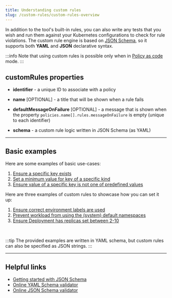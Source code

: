 ```yaml
---
title: Understanding custom rules
slug: /custom-rules/custom-rules-overview
---
```


In addition to the tool's built-in rules, you can also write any tests that you wish and run them against your Kubernetes configurations to check for rule violations. The custom rule engine is based on [JSON Schema](https://json-schema.org/), so it supports both **YAML** and **JSON** declarative syntax.

:::info
Note that using custom rules is possible only when in [Policy as code](/setup/policy-as-code) mode.
:::

## customRules properties

- **identifier** - a unique ID to associate with a policy

- **name** [OPTIONAL] - a title that will be shown when a rule fails

- **defaultMessageOnFailure** [OPTIONAL] - a message that is shown when the property `policies.name[].rules.messageOnFailure` is empty (unique to each identifier)

- **schema** - a custom rule logic written in JSON Schema (as YAML)

---
## Basic examples

Here are some examples of basic use-cases:

1. [Ensure a specific key exists](/custom-rules/basic-examples#ensure-a-specific-key-exists)
2. [Set a minimum value for key of a specific kind](/custom-rules/basic-examples#set-a-minimum-value-for-key-of-a-specific-kind)
3. [Ensure value of a specific key is not one of predefined values](/custom-rules/basic-examples#ensure-value-of-a-specific-key-is-not-one-of-predefined-values)


Here are three examples of custom rules to showcase how you can set it up:

1.  [Ensure correct environment labels are used](/custom-rules/basic-examples#ensure-correct-environment-labels-are-used)
2.  [Prevent workload from using the (system) default namespaces](/custom-rules/basic-examples#prevent-workload-from-using-the-system-default-namespaces)
3.  [Ensure Deployment has replicas set between 2-10](/custom-rules/basic-examples#ensure-deployment-has-replicas-set-between-2-10)

<br/>

:::tip
The provided examples are written in YAML schema, but custom rules can also be specified as JSON strings.
:::

---
## Helpful links

- [Getting started with JSON Schema](https://json-schema.org/learn/getting-started-step-by-step)
- [Online YAML Schema validator](https://yamlschemavalidator.datree.io/)
- [Online JSON Schema validator](https://www.jsonschemavalidator.net/)
